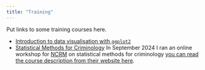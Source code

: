 ```yaml
---
title: "Training"
---
```


Put links to some training courses here.

-   [Introduction to data visualisation with `ggplot2`](https://benmatthewsed.github.io/ui-data-visualization-course/#1)
-   [Statistical Methods for Criminology](https://benmatthewsed.github.io/statistical-methods-criminology-slides) In September 2024 I ran an online workshop for [NCRM](https://www.ncrm.ac.uk/) on statistical methods for criminology [you can read the course description from their website here](https://www.ncrm.ac.uk/training/show.php?article=13428).

